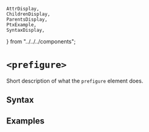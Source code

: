     AttrDisplay,
    ChildrenDisplay,
    ParentsDisplay,
    PtxExample,
    SyntaxDisplay,
} from "../../../components";

# `<prefigure>`

Short description of what the `prefigure` element does.

## Syntax

<SyntaxDisplay name="prefigure" />

## Examples

    